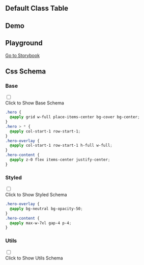 

## Default Class Table
  
<CssTable name="hero" />
  
## Demo
  
<Demo></Demo>

## Playground
  
[Go to Storybook](https://story.ui.icebreaker.top/?path=/docs/layout-hero--docs)
  
## Css Schema


### Base

<div className="collapse">
<input type="checkbox" /> 
<div class="collapse-title px-0">
<span class="btn">Click to Show Base Schema</span>
</div>
<div class="collapse-content"> 

```css
.hero {
  @apply grid w-full place-items-center bg-cover bg-center;
}
.hero > * {
  @apply col-start-1 row-start-1;
}
.hero-overlay {
  @apply col-start-1 row-start-1 h-full w-full;
}
.hero-content {
  @apply z-0 flex items-center justify-center;
}

```

</div>
</div>



### Styled

<div className="collapse">
<input type="checkbox" /> 
<div class="collapse-title px-0">
<span class="btn">Click to Show Styled Schema</span>
</div>
<div class="collapse-content"> 

```css
.hero-overlay {
  @apply bg-neutral bg-opacity-50;
}
.hero-content {
  @apply max-w-7xl gap-4 p-4;
}

```

</div>
</div>



### Utils

<div className="collapse">
<input type="checkbox" /> 
<div class="collapse-title px-0">
<span class="btn">Click to Show Utils Schema</span>
</div>
<div class="collapse-content"> 

```css

```

</div>
</div>



